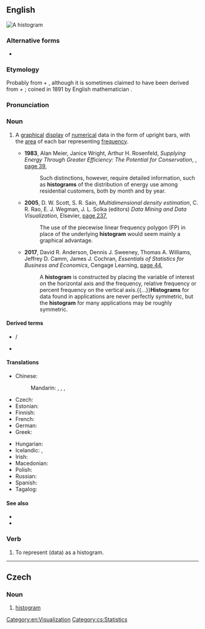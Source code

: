 ==English==
[[File:Black cherry tree histogram.svg|right|thumb|A '''histogram''']]
{{wikipedia}}

===Alternative forms===
* {{l|en|histogramme}}

===Etymology===
Probably from {{der|en|grc|ἱστός||mast}} + {{m|grc|-γραμμα}}, although it is sometimes claimed to have been derived from {{m|en|historical}} + {{m|en|diagram}}; coined in 1891 by English mathematician {{w|Karl Pearson}}.

===Pronunciation===
{{rfp|lang=en}}

===Noun===
{{en-noun}}

# {{lb|en|statistics}} A [[graphical]] [[display]] of [[numerical]] data in the form of upright bars, with the [[area]] of each bar representing [[frequency]].
#* '''1983''', Alan Meier, Janice Wright, Arthur H. Rosenfeld, ''Supplying Energy Through Greater Efficiency: The Potential for Conservation'', {{w|University of California Press}}, [https://books.google.com.au/books?id=eEoOFvf8US4C&pg=PA39&dq=%22Histogram%22%7C%22Histograms%22&hl=en&sa=X&ved=0ahUKEwi574miptvXAhXDxFQKHbmAAEg4ZBDoAQiTBDBc#v=onepage&q=%22Histogram%22%7C%22Histograms%22&f=false page 39],
#*: Such distinctions, however, require detailed information, such as '''histograms''' of the distribution of energy use among residential customers, both by month and by year.
#* '''2005''', D. W. Scott, S. R. Sain, ''Multidimensional density estimation'', C. R. Rao, E. J. Wegman, J. L. Solka (editors) ''Data Mining and Data Visualization'', Elsevier, [https://books.google.com.au/books?id=fEgUjUPCtsEC&pg=PA237&dq=%22Histogram%22%7C%22Histograms%22+-intitle:histogram%7Chistograms&hl=en&sa=X&ved=0ahUKEwj9kpDotdvXAhWLjFQKHejLAUIQ6AEILTAB#v=onepage&q=%22Histogram%22%7C%22Histograms%22%20-intitle%3Ahistogram%7Chistograms&f=false page 237],
#*: The use of the piecewise linear frequency polygon (FP) in place of the underlying '''histogram''' would seem mainly a graphical advantage.
#* '''2017''', David R. Anderson, Dennis J. Sweeney, Thomas A. Williams, Jeffrey D. Camm, James J. Cochran, ''Essentials of Statistics for Business and Economics'', Cengage Learning, [https://books.google.com.au/books?id=MQAxDgAAQBAJ&pg=PA44&dq=%22Histogram%22%7C%22Histograms%22+-intitle:histogram%7Chistograms&hl=en&sa=X&ved=0ahUKEwj9kpDotdvXAhWLjFQKHejLAUIQ6AEIPTAE#v=onepage&q=%22Histogram%22%7C%22Histograms%22%20-intitle%3Ahistogram%7Chistograms&f=false page 44],
#*: A '''histogram''' is constructed by placing the variable of interest on the horizontal axis and the frequency, relative frequency or percent frequency on the vertical axis.{{...}}'''Histograms''' for data found in applications are never perfectly symmetric, but the '''histogram''' for many applications may be roughly symmetric.

====Derived terms====
* {{l|en|color histogram}} / {{l|en|colour histogram}}
* {{l|en|image histogram}}

====Translations====
{{trans-top|graphical display}}
* Chinese:
*: Mandarin: {{t+|cmn|直方圖}}, {{t+|cmn|直方图|tr=zhífāngtú}}, {{t|cmn|柱狀圖}}, {{t|cmn|柱状图|tr=zhùzhuàngtú}}
* Czech: {{t|cs|histogram|m}}
* Estonian: {{t+|et|histogramm}}
* Finnish: {{t-needed|fi}}
* French: {{t+|fr|histogramme|m}}
* German: {{t+|de|Histogramm|n}}
* Greek: {{t+|el|ιστόγραμμα|n}}
{{trans-mid}}
* Hungarian: {{t|hu|hisztogram}}
* Icelandic: {{t|is|súlurit|n}}, {{t|is|stuðlarit|n}}
* Irish: {{t|ga|histeagram|m}}
* Macedonian: {{t|mk|хистограм|m|tr=hístogram|sc=Cyrl}}
* Polish: {{t+|pl|histogram|m}}
* Russian: {{t+|ru|гистогра́мма|f}}
* Spanish: {{t|es|histograma|m}}
* Tagalog: {{t|tl|taladalasan}}
{{trans-bottom}}

====See also====
* {{l|en|bar chart}}
* {{l|en|vertical line diagram}}

===Verb===
{{en-verb|histogramm}}

# {{lb|en|transitive}} To represent (data) as a histogram.

[[Category:en:Visualization]]

----

==Czech==

===Noun===
{{cs-noun|g=m}}

# [[#English|histogram]]

[[Category:cs:Statistics]]